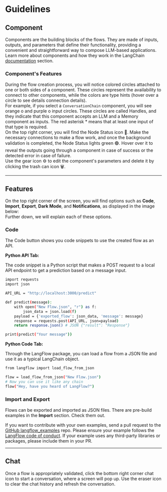 
# Guidelines

## Component

Components are the building blocks of the flows. They are made of inputs, outputs, and parameters that define their functionality, providing a convenient and straightforward way to compose LLM-based applications. Learn more about components and how they work in the LangChain [documentation](https://docs.langchain.com/docs/category/components) section.


### Component's Features

<div style={{ marginBottom: '20px' }}>
  During the flow creation process, you will notice colored circles attached to one or both sides of a component. These
  circles represent the availability to connect to other components, while the colors are type hints (hover over a circle to see details connection details).</div>

<div style={{ marginBottom: '20px' }}>
  For example, if you select a <code>ConversationChain</code> component, you will see orange  <span style={{ color: 'orange' }}>o</span>  and purple  <span style={{ color: 'purple' }}>o</span>  input circles. These circles are called Handles, and they indicate that this component accepts an LLM and a Memory component as inputs. The red asterisk <span style={{ color: 'red' }}>*</span> means that at least one input of that type is required.
</div>

<div style={{ marginBottom: '20px', display: 'flex', justifyContent: 'center' }}>
  <ZoomableImage
    alt="Docusaurus themed image"
    sources={{
      light: useBaseUrl('img/single-compenent.png'),
      dark: useBaseUrl('img/single-compenent-dark.png'),
    }}
    style={{ width: '100%', maxWidth: '800px', margin: '0 auto' }}
  />
</div>


<div style={{ marginBottom: '20px' }}>
On the top right corner, you will find the Node Status icon 🔴. Make the necessary connections to make a flow work, and once the background validation is completed, the Node Status lights green 🟢. Hover over it to reveal the outputs going through a component in case of success or the detected error in case of failure.
</div>


<div>
  Use the gear icon ⚙️ to edit the component's parameters and delete it by clicking the trash can icon 🗑️.
</div>

---

## Features

<div style={{ marginBottom: '20px' }}>
  On the top right corner of the screen, you will find options such as <strong>Code</strong>, <strong>Import</strong>, <strong>Export</strong>, <strong>Dark Mode</strong>, and <strong>Notifications</strong>, as displayed in the image below:
</div>

<div style={{ marginBottom: '20px', display: 'flex', justifyContent: 'center' }}>
  <ZoomableImage
    alt="Docusaurus themed image"
    sources={{
      light: useBaseUrl('img/features.png'),
      dark: useBaseUrl('img/features-dark.png'),
    }}
    style={{ width: '100%', maxWidth: '800px', margin: '0 auto' }}
  />
</div>

<div style={{ marginBottom: '20px' }}>
Further down, we will explain each of these options.
</div>

### Code

The Code button shows you code snippets to use the created flow as an API.

**Python API Tab:**

The code snippet is a Python script that makes a POST request to a local API endpoint to get a prediction based on a message input.

```bash
import requests
import json

API_URL = "http://localhost:3000/predict"

def predict(message):
    with open("New Flow.json", "r") as f:
        json_data = json.load(f)
    payload = {'exported_flow': json_data, 'message': message}
    response = requests.post(API_URL, json=payload)
    return response.json() # JSON {"result": "Response"}

print(predict("Your message"))
```

**Python Code Tab:**

Through the LangFlow package, you can load a flow from a JSON file and use it as a typical LangChain object.

```bash
from langflow import load_flow_from_json

flow = load_flow_from_json("New Flow.json")
# Now you can use it like any chain
flow("Hey, have you heard of LangFlow?")
```

### Import and Export

Flows can be exported and imported as JSON files. There are pre-build examples in the **Import** section. Check them out.

If you want to contribute with your own examples, send a pull request to the [GitHub langflow_examples](https://github.com/logspace-ai/langflow_examples) repo. Please ensure your example follows the [LangFlow code of conduct](https://github.com/logspace-ai/langflow/blob/dev/CODE_OF_CONDUCT.md). If your example uses any third-party libraries or packages, please include them in your PR.

---

## Chat

Once a flow is appropriately validated, click the bottom right corner chat icon to start a conversation, where a screen will pop up. Use the eraser icon to clear the chat history and refresh the conversation.